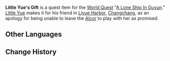 {{Item Infobox
|id           = 100596
|image        = Item Quest Gift.png
|type         = Quest Items
|description  = A toy made from Starconches by Little Yue. It might not capture the sound of the sea, but it certainly captures the amount of thought he put into it.
|source1      = Given during [[A Lone Ship In Guyun]]
}}
'''Little Yue's Gift''' is a quest item for the [[World Quest]] "[[A Lone Ship In Guyun]]." [[Little Yue]] makes it for his friend in [[Liyue Harbor]], [[Changchang]], as an apology for being unable to leave the [[Alcor]] to play with her as promised.

==Other Languages==
{{Other Languages
|default_hidden = 1
|en      = Little Yue's Gift
|zhs     = 小月的礼物
|zhs_rm  = Xiǎo Yuè de Lǐwù
|zht     = 小月的禮物
|zht_rm  = Xiǎo Yuè de Lǐwù
|ja      = 小月のプレゼント
|ja_rm   = Shougetsu no Purezento{{Assumed}}
|ko      = 소월의 선물
|ko_rm   = Sowol-ui Seonmul
|es      = Regalo del Pequeño Yue
|fr      = Cadeau de Petit Yue
|ru      = Подарок малыша Юэ
|th      = ของขวัญของ Little Yue
|th_rm   = 
|vi      = Quà của Yue
|de      = Yues Geschenk
|id      = Hadiah Little Yue
|pt      = Presentes do Pequeno Yue
}}

==Change History==
{{Change History|1.0}}